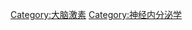 {{Commonscat|Hormones of the pituitary gland}}

[[Category:大脑激素|Category:大脑激素]]
[[Category:神经内分泌学|Category:神经内分泌学]]